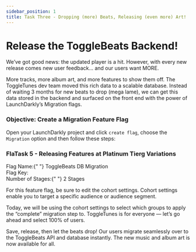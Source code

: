 ```yaml
---
sidebar_position: 1
title: Task Three - Dropping (more) Beats, Releasing (even more) Art!
---
```



# Release the ToggleBeats Backend!

We’ve got good news: the updated player is a hit. However, with every new release comes new user feedback… and our users want MORE.

More tracks, more album art, and more features to show them off. The ToggleTunes dev team moved this rich data to a scalable database. Instead of waiting 3 months for new beats to drop (mega lame), we can get this data stored in the backend and surfaced on the front end with the power of LaunchDarkly’s Migration flags.

### Objective\: Create a Migration Feature Flag

Open your LaunchDarkly project and click `create flag`, choose the `Migration` option and then follow these steps:

### FlaTask 5 - Releasing Features at Platinum Tierg Variations

<div className="text-lg font-bold text-blue-500">
  Flag Name:{" "}
  <span className="text-black dark:text-white font-normal">
    ToggleBeats DB Migration
  </span>
</div>

<div className="flex items-center space-x-3">
  <span className="text-lg text-blue-500 font-bold">Flag Key:</span>
  <CopyField value="newToggleDB" client:load />
</div>

<div className="text-lg font-bold text-blue-500">
  Number of Stages:{" "}
  <span className="text-black dark:text-white font-normal">
    2 Stages
  </span>
</div>

For this feature flag, be sure to edit the cohort settings. Cohort settings enable you to target a specific audience or audience segment.

Today, we will be using the cohort settings to select which groups to apply the “complete” migration step to.  ToggleTunes is for everyone  — let’s go ahead and select 100% of users.

Save, release, then let the beats drop! Our users migrate seamlessly over to the ToggleBeats API and database instantly. The new music and album art is now available for all.

